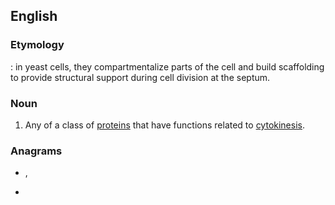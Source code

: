 ==English==

===Etymology===
{{suffix|en|septum|in}}: in yeast cells, they compartmentalize parts of the cell and build scaffolding to provide structural support during cell division at the septum.

===Noun===
{{wikipedia|septins}}
{{en-noun}}

# {{lb|en|biochemistry}} Any of a class of [[protein]]s that have functions related to [[cytokinesis]].

===Anagrams===
* {{l|en|instep}}, {{l|en|in step}}
* {{l|en|spinet}}
